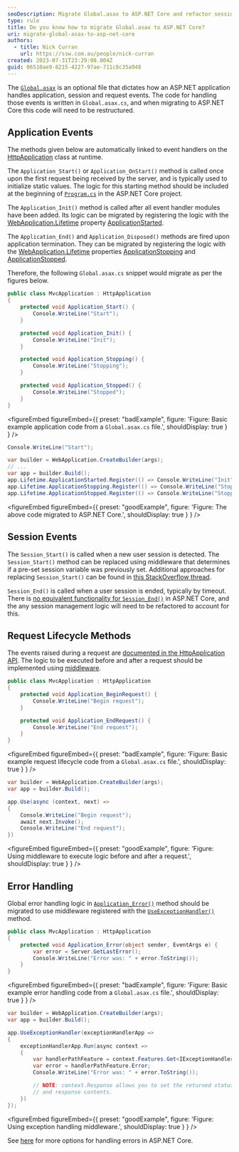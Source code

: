 ```yaml
---
seoDescription: Migrate Global.asax to ASP.NET Core and refactor session management logic to leverage middleware.
type: rule
title: Do you know how to migrate Global.asax to ASP.NET Core?
uri: migrate-global-asax-to-asp-net-core
authors:
  - title: Nick Curran
    url: https://ssw.com.au/people/nick-curran
created: 2023-07-31T23:29:08.804Z
guid: 06510ae9-8215-4227-97ae-711c8c35a948
---
```


The [`Global.asax`](<https://learn.microsoft.com/en-us/previous-versions/dotnet/netframework-4.0/2027ewzw(v=vs.100)>) is an optional file that dictates how an ASP.NET application handles application, session and request events. The code for handling those events is written in `Global.asax.cs`, and when migrating to ASP.NET Core this code will need to be restructured.

## Application Events

The methods given below are automatically linked to event handlers on the [HttpApplication](https://learn.microsoft.com/en-us/dotnet/api/system.web.httpapplication?view=netframework-4.8.1) class at runtime.

The `Application_Start()` or `Application_OnStart()` method is called once upon the first request being received by the server, and is typically used to initialize static values. The logic for this starting method should be included at the beginning of [`Program.cs`](https://learn.microsoft.com/en-us/aspnet/core/fundamentals/startup?view=aspnetcore-7.0) in the ASP.NET Core project.

The `Application_Init()` method is called after all event handler modules have been added. Its logic can be migrated by registering the logic with the [WebApplication.Lifetime](https://learn.microsoft.com/en-us/dotnet/api/microsoft.aspnetcore.builder.webapplication.lifetime?view=aspnetcore-7.0) property [ApplicationStarted](https://learn.microsoft.com/en-us/dotnet/api/microsoft.extensions.hosting.ihostapplicationlifetime.applicationstarted?view=dotnet-plat-ext-7.0#microsoft-extensions-hosting-ihostapplicationlifetime-applicationstarted).

The `Application_End()` and `Application_Disposed()` methods are fired upon application termination. They can be migrated by registering the logic with the [WebApplication.Lifetime](https://learn.microsoft.com/en-us/dotnet/api/microsoft.aspnetcore.builder.webapplication.lifetime?view=aspnetcore-7.0) properties [ApplicationStopping](https://learn.microsoft.com/en-us/dotnet/api/microsoft.extensions.hosting.ihostapplicationlifetime.applicationstopping?view=dotnet-plat-ext-7.0#microsoft-extensions-hosting-ihostapplicationlifetime-applicationstopping) and [ApplicationStopped](https://learn.microsoft.com/en-us/dotnet/api/microsoft.extensions.hosting.ihostapplicationlifetime.applicationstopped?view=dotnet-plat-ext-7.0#microsoft-extensions-hosting-ihostapplicationlifetime-applicationstopped).

Therefore, the following `Global.asax.cs` snippet would migrate as per the figures below.

```cs
public class MvcApplication : HttpApplication
{
    protected void Application_Start() {
        Console.WriteLine("Start");
    }

    protected void Application_Init() {
        Console.WriteLine("Init");
    }

    protected void Application_Stopping() {
        Console.WriteLine("Stopping");
    }

    protected void Application_Stopped() {
        Console.WriteLine("Stopped");
    }
}
```

<figureEmbed figureEmbed={{
  preset: "badExample",
  figure: 'Figure: Basic example application code from a `Global.asax.cs` file.',
  shouldDisplay: true
} } />


```cs
Console.WriteLine("Start");

var builder = WebApplication.CreateBuilder(args);
// ...
var app = builder.Build();
app.Lifetime.ApplicationStarted.Register(() => Console.WriteLine("Init"));
app.Lifetime.ApplicationStopping.Register(() => Console.WriteLine("Stopping"));
app.Lifetime.ApplicationStopped.Register(() => Console.WriteLine("Stopped"));
```

<figureEmbed figureEmbed={{
  preset: "goodExample",
  figure: 'Figure: The above code migrated to ASP.NET Core.',
  shouldDisplay: true
} } />


## Session Events

The `Session_Start()` is called when a new user session is detected. The `Session_Start()` method can be replaced using middleware that determines if a pre-set session variable was previously set. Additional approaches for replacing `Session_Start()` can be found in [this StackOverflow thread](https://stackoverflow.com/questions/52533831/is-there-a-session-start-equivalent-in-net-core-mvc-2-1).

`Session_End()` is called when a user session is ended, typically by timeout. There is [no equivalent functionality for `Session_End()`](https://github.com/aspnet/Session/issues/20) in ASP.NET Core, and the any session management logic will need to be refactored to account for this.

## Request Lifecycle Methods

The events raised during a request are [documented in the HttpApplication API](https://learn.microsoft.com/en-us/dotnet/api/system.web.httpapplication?view=netframework-4.8.1#remarks). The logic to be executed before and after a request should be implemented using [middleware](https://learn.microsoft.com/en-us/aspnet/core/fundamentals/middleware/?view=aspnetcore-7.0).

```cs
public class MvcApplication : HttpApplication
{
    protected void Application_BeginRequest() {
        Console.WriteLine("Begin request");
    }

    protected void Application_EndRequest() {
        Console.WriteLine("End request");
    }
}
```

<figureEmbed figureEmbed={{
  preset: "badExample",
  figure: 'Figure: Basic example request lifecycle code from a `Global.asax.cs` file.',
  shouldDisplay: true
} } />


```cs
var builder = WebApplication.CreateBuilder(args);
var app = builder.Build();

app.Use(async (context, next) =>
{
    Console.WriteLine("Begin request");
    await next.Invoke();
    Console.WriteLine("End request");
})
```

<figureEmbed figureEmbed={{
  preset: "goodExample",
  figure: 'Figure: Using middleware to execute logic before and after a request.',
  shouldDisplay: true
} } />


## Error Handling

Global error handling logic in [`Application_Error()`](https://learn.microsoft.com/en-us/dotnet/api/system.web.httpapplication.error?view=netframework-4.8.1) method should be migrated to use middleware registered with the [`UseExceptionHandler()`](https://learn.microsoft.com/en-us/dotnet/api/microsoft.aspnetcore.builder.exceptionhandlerextensions.useexceptionhandler?view=aspnetcore-7.0) method.

```cs
public class MvcApplication : HttpApplication
{
    protected void Application_Error(object sender, EventArgs e) {
        var error = Server.GetLastError();
        Console.WriteLine("Error was: " + error.ToString());
    }
}
```

<figureEmbed figureEmbed={{
  preset: "badExample",
  figure: 'Figure: Basic example error handling code from a `Global.asax.cs` file.',
  shouldDisplay: true
} } />


```cs
var builder = WebApplication.CreateBuilder(args);
var app = builder.Build();

app.UseExceptionHandler(exceptionHandlerApp =>
{
    exceptionHandlerApp.Run(async context =>
    {
        var handlerPathFeature = context.Features.Get<IExceptionHandlerPathFeature>();
        var error = handlerPathFeature.Error;
        Console.WriteLine("Error was: " + error.ToString());

        // NOTE: context.Response allows you to set the returned status code
        // and response contents.
    })
});
```

<figureEmbed figureEmbed={{
  preset: "goodExample",
  figure: 'Figure: Using exception handling middleware.',
  shouldDisplay: true
} } />


See [here](https://learn.microsoft.com/en-us/aspnet/core/web-api/handle-errors?view=aspnetcore-7.0) for more options for handling errors in ASP.NET Core.